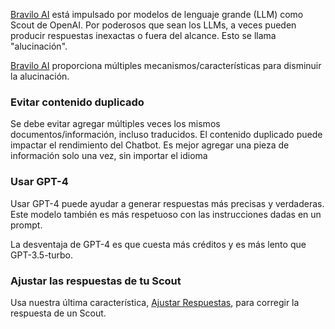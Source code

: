 [Bravilo AI](http://braviloai.com) está impulsado por modelos de lenguaje grande (LLM) como Scout de OpenAI.
Por poderosos que sean los LLMs, a veces pueden producir respuestas inexactas o fuera del alcance. Esto se llama "alucinación".

[Bravilo AI](http://braviloai.com) proporciona múltiples mecanismos/características para disminuir la alucinación.

### Evitar contenido duplicado

Se debe evitar agregar múltiples veces los mismos documentos/información, incluso traducidos.
El contenido duplicado puede impactar el rendimiento del Chatbot.
Es mejor agregar una pieza de información solo una vez, sin importar el idioma

### Usar GPT-4

Usar GPT-4 puede ayudar a generar respuestas más precisas y verdaderas.
Este modelo también es más respetuoso con las instrucciones dadas en un prompt.

La desventaja de GPT-4 es que cuesta más créditos y es más lento que GPT-3.5-turbo.

### Ajustar las respuestas de tu Scout

Usa nuestra última característica, [Ajustar Respuestas](https://www.notion.so/Fine-tune-Answers-90b51096e0474f579dd79f2f94e99f85?pvs=21), para corregir la respuesta de un Scout.
